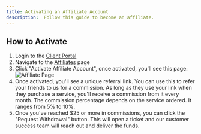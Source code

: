 ```yaml
---
title: Activating an Affiliate Account
description:  Follow this guide to become an affiliate. 
---
```


## How to Activate

1. Login to the [Client Portal](https://client.prism-host.com)
2. Navigate to the [Affiliates](https://client.prism-host.com/affiliates.php) page
3. Click "Activate Affiliate Account", once activated, you'll see this page:
![Affiliate Page](../../../../assets/kb/general/affiliate.png)
4. Once activated, you'll see a unique referral link. You can use this to refer your friends to us for a commission. As long as they use your link when they purchase a service, you'll receive a commission from it every month. The commission percentage depends on the service ordered. It ranges from 5% to 10%.
5. Once you've reached $25 or more in commissions, you can click the "Request Withdrawal" button. This will open a ticket and our customer success team will reach out and deliver the funds.


